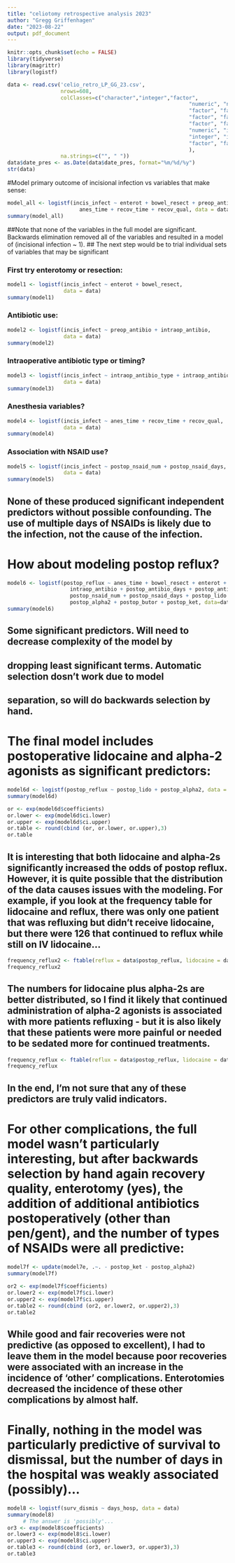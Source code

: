 ```yaml
---
title: "celiotomy retrospective analysis 2023"
author: "Gregg Griffenhagen"
date: "2023-08-22"
output: pdf_document
---
```


```r
knitr::opts_chunk$set(echo = FALSE)
library(tidyverse)
library(magrittr)
library(logistf)

data <- read.csv('celio_retro_LP_GG_23.csv', 
                 nrows=608,
                 colClasses=c("character","integer","factor",
                                                          "numeric", "numeric", "factor",
                                                          "factor", "factor", "factor",
                                                          "factor", "factor", "factor",
                                                          "factor", "factor", "factor",
                                                          "numeric", "integer", "factor",
                                                          "integer", "integer", "factor",
                                                          "factor", "factor", "factor"
                                                          ),
                 na.strings=c("", " "))
data$date_pres <- as.Date(data$date_pres, format="%m/%d/%y")
str(data)
```

#Model primary outcome of incisional infection vs variables that make sense:

```r
model_all <- logistf(incis_infect ~ enterot + bowel_resect + preop_antibio + intraop_antibio +
                       anes_time + recov_time + recov_qual, data = data)
summary(model_all)
```
##Note that none of the variables in the full model are significant. Backwards elimination removed all of the variables and resulted in a model of (incisional infection ~ 1).
## The next step would be to trial individual sets of variables that may be significant

### First try enterotomy or resection:
```r
model1 <- logistf(incis_infect ~ enterot + bowel_resect,
                  data = data)
summary(model1)
```
### Antibiotic use:
```r
model2 <- logistf(incis_infect ~ preop_antibio + intraop_antibio,
                  data = data)
summary(model2)
```
### Intraoperative antibiotic type or timing?
```r
model3 <- logistf(incis_infect ~ intraop_antibio_type + intraop_antibio_time,
                  data = data)
summary(model3)
```
### Anesthesia variables?
```r
model4 <- logistf(incis_infect ~ anes_time + recov_time + recov_qual,
                  data = data)
summary(model4)
```
### Association with NSAID use?
```r
model5 <- logistf(incis_infect ~ postop_nsaid_num + postop_nsaid_days,
                  data = data)
summary(model5)
```

## None of these produced significant independent predictors without possible confounding. The use of multiple days of NSAIDs is likely due to the infection, not the cause of the infection.

# How about modeling postop reflux?
```r
model6 <- logistf(postop_reflux ~ anes_time + bowel_resect + enterot + preop_antibio +
                    intraop_antibio + postop_antibio_days + postop_antibio_addnl +
                    postop_nsaid_num + postop_nsaid_days + postop_lido +
                    postop_alpha2 + postop_butor + postop_ket, data=data)
summary(model6)
```

## Some significant predictors. Will need to decrease complexity of the model by 
## dropping least significant terms. Automatic selection dosn't work due to model 
## separation, so will do backwards selection by hand.

# The final model includes postoperative lidocaine and alpha-2 agonists as significant predictors:
```r
model6d <- logistf(postop_reflux ~ postop_lido + postop_alpha2, data = data)
summary(model6d)

or <- exp(model6d$coefficients)
or.lower <- exp(model6d$ci.lower)
or.upper <- exp(model6d$ci.upper)
or.table <- round(cbind (or, or.lower, or.upper),3)
or.table
```

## It is interesting that both lidocaine and alpha-2s significantly increased the odds of postop reflux. However, it is quite possible that the distribution of the data causes issues with the modeling. For example, if you look at the frequency table for lidocaine and reflux, there was only one patient that was refluxing but didn't receive lidocaine, but there were 126 that continued to reflux while still on IV lidocaine...
```r
frequency_reflux2 <- ftable(reflux = data$postop_reflux, lidocaine = data$postop_lido)
frequency_reflux2
```

## The numbers for lidocaine plus alpha-2s are better distributed, so I find it likely that continued administration of alpha-2 agonists is associated with more patients refluxing - but it is also likely that these patients were more painful or needed to be sedated more for continued treatments.

```r
frequency_reflux <- ftable(reflux = data$postop_reflux, lidocaine = data$postop_lido, alpha2 = data$postop_alpha2)
frequency_reflux
```

## In the end, I'm not sure that any of these predictors are truly valid indicators.

# For other complications, the full model wasn't particularly interesting, but after backwards selection by hand again recovery quality, enterotomy (yes), the addition of additional antibiotics postoperatively (other than pen/gent), and the number of types of NSAIDs were all predictive:

```r
model7f <- update(model7e, .~. - postop_ket - postop_alpha2)
summary(model7f)
     
or2 <- exp(model7f$coefficients)
or.lower2 <- exp(model7f$ci.lower)
or.upper2 <- exp(model7f$ci.upper)
or.table2 <- round(cbind (or2, or.lower2, or.upper2),3)
or.table2
```

## While good and fair recoveries were not predictive (as opposed to excellent), I had to leave them in the model because poor recoveries were associated with an increase in the incidence of 'other' complications. Enterotomies decreased the incidence of these other complications by almost half.

# Finally, nothing in the model was particularly predictive of survival to dismissal, but the number of days in the hospital was weakly associated (possibly)...
```r
model8 <- logistf(surv_dismis ~ days_hosp, data = data)
summary(model8)
     # The answer is 'possibly'...
or3 <- exp(model8$coefficients)
or.lower3 <- exp(model8$ci.lower)
or.upper3 <- exp(model8$ci.upper)
or.table3 <- round(cbind (or3, or.lower3, or.upper3),3)
or.table3
```
